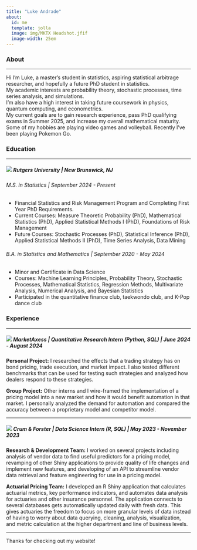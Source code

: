 ```yaml
---
title: "Luke Andrade"
about:
  id: me
  template: jolla
  image: img/MKTX Headshot.jfif
  image-width: 25em
---
```


::: {#me}
### About

-- --
 
Hi I'm Luke, a master's student in statistics, aspiring statistical arbitrage researcher, and hopefully a future PhD student in statistics. \
My academic interests are probability theory, stochastic processes, time series analysis, and simulations. \
I'm also have a high interest in taking future coursework in physics, quantum computing, and econometrics. \
My current goals are to gain research experience, pass PhD qualifying exams in Summer 2025, and increase my overall mathematical maturity. \
Some of my hobbies are playing video games and volleyball. Recently I've been playing Pokemon Go.

### Education

-- --

##### ![](img/ru_logo.png){.center} **Rutgers University** \| *New Brunswick, NJ*

###### *M.S. in Statistics* \| September 2024 - Present
-   Financial Statistics and Risk Management Program and Completing First Year PhD Requirements.
-   Current Courses: Measure Theoretic Probability (PhD), Mathematical Statistics (PhD), Applied Statistical Methods I (PhD), Foundations of Risk Management
- Future Courses: Stochastic Processes (PhD), Statistical Inference (PhD), Applied Statistical Methods II (PhD), Time Series Analysis, Data Mining

###### *B.A. in Statistics and Mathematics* \| September 2020 - May 2024

-   Minor and Certificate in Data Science
-   Courses: Machine Learning Principles, Probability Theory, Stochastic Processes, Mathematical Statistics, Regression Methods, Multivariate Analysis, Numerical Analysis, and Bayesian Statistics
-   Participated in the quantitative finance club, taekwondo club, and K-Pop dance club

### Experience

-- --

##### ![](img/ma_logo.jpg){.center} **MarketAxess** \| *Quantitative Research Intern (Python, SQL)* \| June 2024 - August 2024

**Personal Project:** I researched the effects that a trading strategy has on bond pricing, trade execution, and market impact. I also tested different benchmarks that can be used for testing such strategies and analyzed how dealers respond to these strategies.

**Group Project:** Other interns and I wire-framed the implementation of a pricing model into a new market and how it would benefit automation in that market. I personally analyzed the demand for automation and compared the accuracy between a proprietary model and competitor model.

-- --

##### ![](img/crum.png){.center} **Crum & Forster** \| *Data Science Intern (R, SQL)* \| May 2023 - November 2023

**Research & Development Team:** I worked on several projects including analysis of vendor data to find useful predictors for a pricing model, revamping of other Shiny applications to provide quality of life changes and implement new features, and developing of an API to streamline vendor data retrieval and feature engineering for use in a pricing model.

**Actuarial Pricing Team:** I developed an R Shiny application that calculates actuarial metrics, key performance indicators, and automates data analysis for actuaries and other insurance personnel. The application connects to several databases gets automatically updated daily with fresh data. This gives actuaries the freedom to focus on more granular levels of data instead of having to worry about data querying, cleaning, analysis, visualization, and metric calculation at the higher department and line of business levels.

-- --

:::

Thanks for checking out my website!
